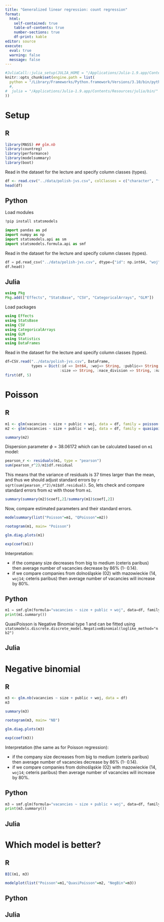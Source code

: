 ```yaml
---
title: "Generalized linear regression: count regression"
format: 
  html:
    self-contained: true
    table-of-contents: true
    number-sections: true
    df-print: kable
editor: source
execute: 
  eval: true
  warning: false
  message: false
---
```


```r
#JuliaCall::julia_setup(JULIA_HOME = "/Applications/Julia-1.9.app/Contents/Resources/julia/bin/")
knitr::opts_chunk$set(engine.path = list(
  python = "/Library/Frameworks/Python.framework/Versions/3.10/bin/python3.10"
  #,
#  julia = "/Applications/Julia-1.9.app/Contents/Resources/julia/bin/"
))
```

# Setup

::: panel-tabset
## R

```r
library(MASS) ## glm.nb
library(countreg)
library(performance)
library(modelsummary)
library(boot)
```

Read in the dataset for the lecture and specify column classes (types).

```r
df <- read.csv("../data/polish-jvs.csv", colClasses = c("character", "factor", rep("character", 4), "numeric"))
head(df)
```

## Python

Load modules

```bash
!pip install statsmodels 
```

```python
import pandas as pd
import numpy as np
import statsmodels.api as sm
import statsmodels.formula.api as smf
```

Read in the dataset for the lecture and specify column classes (types).

```python
df = pd.read_csv("../data/polish-jvs.csv", dtype={"id": np.int64, "woj":str, "public":str,"size": str, "nace_division": str, "nace": str})
df.head()
```

## Julia

```julia
using Pkg
Pkg.add(["Effects", "StatsBase", "CSV", "CategoricalArrays", "GLM"])
```

Load packages

```julia
using Effects
using StatsBase
using CSV
using CategoricalArrays
using GLM
using Statistics
using DataFrames
```

Read in the dataset for the lecture and specify column classes (types).

```julia
df=CSV.read("../data/polish-jvs.csv", DataFrame, 
            types = Dict(:id => Int64, :woj=> String, :public=> String, 
                         :size => String, :nace_division => String, :nace => String));
first(df, 5)
```
:::

# Poisson

::: panel-tabset
## R

```r
m1 <- glm(vacancies ~ size + public + woj, data = df, family = poisson())
m2 <- glm(vacancies ~ size + public + woj, data = df, family = quasipoisson())
```

```r
summary(m2)
```

Dispersion parameter $\phi = 38.06172$ which can be calculated based on
`m1` model:

```r
pearson_r <- residuals(m1, type = "pearson")
sum(pearson_r^2)/m1$df.residual
```

This means that the variance of residuals is 37 times larger than the
mean, and thus we should adjust standard errors by
`r sqrt(sum(pearson_r^2)/m1$df.residual)`. So, lets check and compare
standard errors from `m2` with those from `m1`.

```r
summary(summary(m2)$coef[,2]/summary(m1)$coef[,2])
```

Now, compare estimated parameters and their standard errors.

```r
modelsummary(list("Poisson"=m1, "QPoisson"=m2))
```

```r
rootogram(m1, main= "Poisson")
```

```r
glm.diag.plots(m1)
```

```r
exp(coef(m1))
```

Interpretation:

-   if the company size decreases from big to medium (ceteris paribus)
    then average number of vacancies decrease by 86% (1- 0.14).
-   if we compare companies from dolnośląskie (02) with mazowieckie (14,
    `woj14`; ceteris paribus) then average number of vacancies will
    increase by 80%.

## Python

```python
m1 = smf.glm(formula="vacancies ~ size + public + woj", data=df, family=sm.families.Poisson()).fit()
print(m1.summary())
```

QuasiPoisson is Negative Binomial type 1 and can be fitted using
`statsmodels.discrete.discrete_model.NegativeBinomial(loglike_method="nb2")`

## Julia
:::

# Negative binomial

::: panel-tabset
## R

```r
m3 <- glm.nb(vacancies ~ size + public + woj, data = df)
m3
```

```r
summary(m3)
```

```r
rootogram(m3, main= "NB")
```

```r
glm.diag.plots(m3)
```

```r
exp(coef(m3))
```

Interpretation (the same as for Poisson regression):

-   if the company size decreases from big to medium (ceteris paribus)
    then average number of vacancies decrease by 86% (1- 0.14).
-   if we compare companies from dolnośląskie (02) with mazowieckie (14,
    `woj14`; ceteris paribus) then average number of vacancies will
    increase by 80%.

## Python

```python
m3 = smf.glm(formula="vacancies ~ size + public + woj", data=df, family=sm.families.NegativeBinomial()).fit()
print(m3.summary())
```

## Julia
:::

# Which model is better?

::: panel-tabset
## R

```r
BIC(m1, m3)
```

```r
modelplot(list("Poisson"=m1,"QuasiPoisson"=m2, "NegBin"=m3))
```

## Python

## Julia
:::
